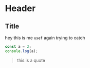 # Header

## Title

hey this is me `usef` again trying to catch

```js
const a = 2;
console.log(a);
```

> this is a quote
